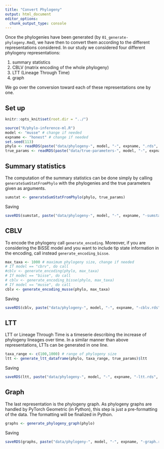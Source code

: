 ```yaml
---
title: "Convert Phylogeny"
output: html_document
editor_options: 
  chunk_output_type: console
---
```


Once the phylogenies have been generated (by `01_generate-phylogeny.Rmd`),
we have then to convert them 
according to the different representations considered.
In our study we considered four different phylogeny representations:

1.  summary statistics
2.  CBLV (matrix encoding of the whole phylogeny)
3.  LTT (Lineage Through Time)
4.  graph

We go over the conversion toward each of these representations one by one.

## Set up 

```r
knitr::opts_knit$set(root.dir = "../")
```

```r
source("R/phylo-inference-ml.R")
model <- "musse" # change if needed
expname <- "honest" # change if needed
set.seed(113)
phylo <- readRDS(paste("data/phylogeny-", model, "-", expname, ".rds", sep="")) # change file name if needed
true_params <- readRDS(paste("data/true-parameters-", model, "-", expname, ".rds", sep="")) # same
```

## Summary statistics

The computation of the summary statistics can be done simply by calling 
`generateSumStatFromPhylo` with the phylogenies and the true parameters given
as arguments. 

```r
sumstat <- generateSumStatFromPhylo(phylo, true_params) 
```

Saving

```r
saveRDS(sumstat, paste("data/phylogeny-", model, "-", expname, "-sumstat.rds", sep=""))
```

## CBLV

To encode the phylogeny call `generate_encoding`.
Moreover, if you are considering the BiSSE model
and you want to include tip state information in the encoding,
call instead `generate_encoding_bisse`.

```r
max_taxa <- 1000 # maximum phylogeny size, change if needed
# If model == "cbrv", do call
#cblv <- generate_encoding(phylo, max_taxa) 
# If model == "bisse", do call 
# cblv <- generate_encoding_bisse(phylo, max_taxa)
# If model == "musse", do call
cblv <- generate_encoding_musse(phylo, max_taxa)
```

Saving 

```r
saveRDS(cblv, paste("data/phylogeny-", model, "-", expname, "-cblv.rds", sep=""))
```


## LTT

LTT or Lineage Through Time is a timeserie 
describing the increase of phylogeny lineages over time.
In a similar manner than above representations,
LTTs can be generated in one line.

```r
taxa_range <- c(100,1000) # range of phylogeny size
ltt <- generate_ltt_dataframe(phylo, taxa_range, true_params)$ltt
```

Saving 

```r
saveRDS(ltt, paste("data/phylogeny-", model, "-", expname, "-ltt.rds", sep=""))
```


## Graph

The last representation is the phylogeny graph.
As phylogeny graphs are handled by PyTorch Geometric (in Python), 
this step is just a pre-formatting of the data. 
The formatting will be finalized in Python.

```r
graphs <- generate_phylogeny_graph(phylo)
```

Saving 

```r
saveRDS(graphs, paste("data/phylogeny-", model, "-", expname, "-graph.rds", sep=""))
```

